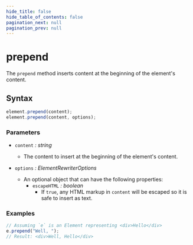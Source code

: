 ```yaml
---
hide_title: false
hide_table_of_contents: false
pagination_next: null
pagination_prev: null
---
```


# prepend

The `prepend` method inserts content at the beginning of the element's content.

## Syntax

```js
element.prepend(content);
element.prepend(content, options);
```

### Parameters

- `content` _: string_
  - The content to insert at the beginning of the element's content.

- `options` _: ElementRewriterOptions_
  - An optional object that can have the following properties:
    - `escapeHTML` _: boolean_
      - If `true`, any HTML markup in `content` will be escaped so it is safe to insert as text.

### Examples

```js
// Assuming `e` is an Element representing <div>Hello</div>
e.prepend("Well, ");
// Result: <div>Well, Hello</div>
```

